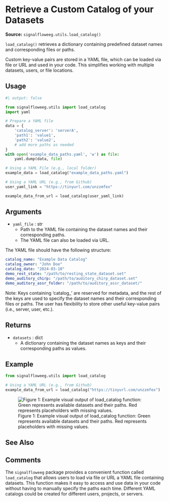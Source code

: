 # Retrieve a Custom Catalog of your Datasets
**Source:** `signalfloweeg.utils.load_catalog()`

`load_catalog()` retrieves a dictionary containing predefined dataset names and corresponding files or paths.

Custom key-value pairs are stored in a YAML file, which can be loaded via file or URL and used in your code. This simplifies working with multiple datasets, users, or file locations.

## Usage

```python
#| output: false

from signalfloweeg.utils import load_catalog
import yaml

# Prepare a YAML file
data = {
    'catalog_server': 'serverA',
    'path1': 'value1',
    'path2': 'value2',
    # add more paths as needed
}
with open('example_data_paths.yaml', 'w') as file:
    yaml.dump(data, file)

# Using a YAML File (e.g., local folder)
example_data = load_catalog("example_data_paths.yaml")

# Using a YAML URL (e.g., from Github)
user_yaml_link = "https://tinyurl.com/unzzmfex"

example_data_from_url = load_catalog(user_yaml_link)
```

## Arguments

- `yaml_file` : str
    - Path to the YAML file containing the dataset names and their corresponding paths.
    - The YAML file can also be loaded via URL.

The YAML file should have the following structure:

```yaml
catalog_name: "Example Data Catalog"
catalog_owner: "John Doe"
catalog_date: "2024-03-10"
demo_rest_state: "/path/to/resting_state_dataset.set"
demo_auditory_chirp: "/path/to/auditory_chirp_dataset.set"
demo_auditory_assr_folder: "/path/to/auditory_assr_dataset/"
```

Note: Keys containing 'catalog_' are reserved for metadata, and the rest of the keys are used to specify the dataset names and their corresponding files or paths. The user has flexibility to store other useful key-value pairs (i.e., server, user, etc.).

## Returns

- `datasets` : dict
    - A dictionary containing the dataset names as keys and their corresponding paths as values.

## Example

```python
from signalfloweeg.utils import load_catalog

# Using a YAML URL (e.g., from Github)
example_data_from_url = load_catalog("https://tinyurl.com/unzzmfex")
```

![Figure 1: Example visual output of load_catalog function: Green represents available datasets and their paths. Red represents placeholders with missing values.](https://www.dropbox.com/scl/fi/8zarctmvz55r3gt6llbrg/CleanShot-2024-03-10-at-22.54.18-2x.png?rlkey=qkyscezgy35jv7xdumrvu9m7s&raw=1 "Title: load_catalog output ")

## See Also


## Comments

The `signalfloweeg` package provides a convenient function called `load_catalog` that allows users to load via file or URL a YAML file containing datasets. This function makes it easy to access and use data in your code without having to manually specify the paths each time. Different YAML catalogs could be created for different users, projects, or servers.